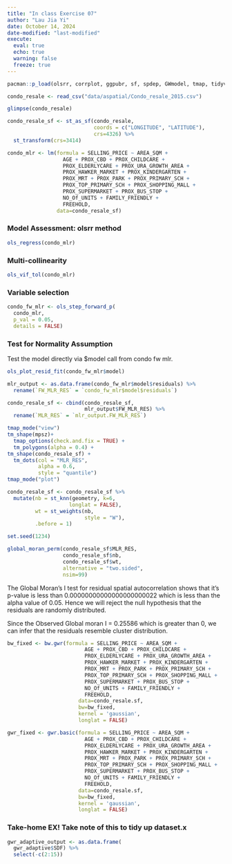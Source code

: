 ```yaml
---
title: "In class Exercise 07"
author: "Lau Jia Yi"
date: October 14, 2024
date-modified: "last-modified"
execute:
  eval: true
  echo: true
  warning: false
  freeze: true
---
```


```r
pacman::p_load(olsrr, corrplot, ggpubr, sf, spdep, GWmodel, tmap, tidyverse, gtsummary, dplyr, sfdep)
```

```r
condo_resale <- read_csv("data/aspatial/Condo_resale_2015.csv")
```

```r
glimpse(condo_resale)
```

```r
condo_resale_sf <- st_as_sf(condo_resale,
                            coords = c("LONGITUDE", "LATITUDE"),
                            crs=4326) %>%
  st_transform(crs=3414)
```

```r
condo_mlr <- lm(formula = SELLING_PRICE ~ AREA_SQM +
                  AGE + PROX_CBD + PROX_CHILDCARE +
                  PROX_ELDERLYCARE + PROX_URA_GROWTH_AREA +
                  PROX_HAWKER_MARKET + PROX_KINDERGARTEN +
                  PROX_MRT + PROX_PARK + PROX_PRIMARY_SCH +
                  PROX_TOP_PRIMARY_SCH + PROX_SHOPPING_MALL +
                  PROX_SUPERMARKET + PROX_BUS_STOP +
                  NO_Of_UNITS + FAMILY_FRIENDLY +
                  FREEHOLD,
                data=condo_resale_sf)
```

### Model Assessment: olsrr method

```r
ols_regress(condo_mlr)
```

### Multi-collinearity

```r
ols_vif_tol(condo_mlr)
```

### Variable selection

```r
condo_fw_mlr <- ols_step_forward_p(
  condo_mlr,
  p_val = 0.05,
  details = FALSE)
```

### Test for Normality Assumption

Test the model directly via \$model call from condo fw mlr.

```r
ols_plot_resid_fit(condo_fw_mlr$model) 
```

```r
mlr_output <- as.data.frame(condo_fw_mlr$model$residuals) %>%
  rename(`FW_MLR_RES` = `condo_fw_mlr$model$residuals`)
```

```r
condo_resale_sf <- cbind(condo_resale_sf,
                         mlr_output$FW_MLR_RES) %>%
  rename(`MLR_RES` = `mlr_output.FW_MLR_RES`)
```

```r
tmap_mode("view")
tm_shape(mpsz)+
  tmap_options(check.and.fix = TRUE) +
  tm_polygons(alpha = 0.4) +
tm_shape(condo_resale_sf) +
  tm_dots(col = "MLR_RES",
          alpha = 0.6,
          style = "quantile")
tmap_mode("plot")
```

```r
condo_resale_sf <- condo_resale_sf %>%
  mutate(nb = st_knn(geometry, k=6,
                    longlat = FALSE),
         wt = st_weights(nb,
                         style = "W"),
         .before = 1)
```

```r
set.seed(1234)

global_moran_perm(condo_resale_sf$MLR_RES,
                  condo_resale_sf$nb,
                  condo_resale_sf$wt,
                  alternative = "two.sided",
                  nsim=99)
```

The Global Moran's I test for residual spatial autocorrelation shows that it's p-value is less than 0.00000000000000000000022 which is less than the alpha value of 0.05. Hence we will reject the null hypothesis that the residuals are randomly distributed.

Since the Observed Global moran I = 0.25586 which is greater than 0, we can infer that the residuals resemble cluster distribution.

```r
bw_fixed <- bw.gwr(formula = SELLING_PRICE ~ AREA_SQM +
                         AGE + PROX_CBD + PROX_CHILDCARE +
                         PROX_ELDERLYCARE + PROX_URA_GROWTH_AREA +
                         PROX_HAWKER_MARKET + PROX_KINDERGARTEN +
                         PROX_MRT + PROX_PARK + PROX_PRIMARY_SCH +
                         PROX_TOP_PRIMARY_SCH + PROX_SHOPPING_MALL +
                         PROX_SUPERMARKET + PROX_BUS_STOP +
                         NO_Of_UNITS + FAMILY_FRIENDLY +
                         FREEHOLD,
                       data=condo_resale.sf,
                       bw=bw_fixed,
                       kernel = 'gaussian',
                       longlat = FALSE) 
```

```r
gwr_fixed <- gwr.basic(formula = SELLING_PRICE ~ AREA_SQM +
                         AGE + PROX_CBD + PROX_CHILDCARE +
                         PROX_ELDERLYCARE + PROX_URA_GROWTH_AREA +
                         PROX_HAWKER_MARKET + PROX_KINDERGARTEN +
                         PROX_MRT + PROX_PARK + PROX_PRIMARY_SCH +
                         PROX_TOP_PRIMARY_SCH + PROX_SHOPPING_MALL +
                         PROX_SUPERMARKET + PROX_BUS_STOP +
                         NO_Of_UNITS + FAMILY_FRIENDLY +
                         FREEHOLD,
                       data=condo_resale.sf,
                       bw=bw_fixed,
                       kernel = 'gaussian',
                       longlat = FALSE)
```

### Take-home EX! Take note of this to tidy up dataset.x

```r
gwr_adaptive_output <- as.data.frame(
  gwr_adaptive$SDF) %>%
  select(-c(2:15))
```

